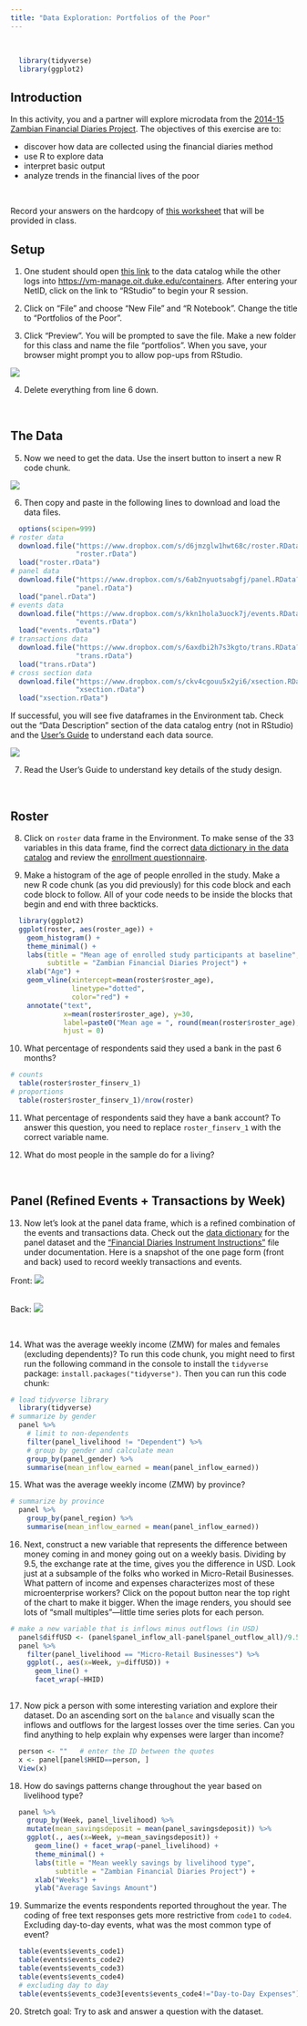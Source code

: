 ```yaml
---
title: "Data Exploration: Portfolios of the Poor"
---
```

<br>

```r
  library(tidyverse)
  library(ggplot2)
```


## Introduction

In this activity, you and a partner will explore microdata from the [2014-15 Zambian Financial Diaries Project](https://www.datafirst.uct.ac.za/dataportal/index.php/catalog/602). The objectives of this exercise are to:

* discover how data are collected using the financial diaries method
* use R to explore data
* interpret basic output
* analyze trends in the financial lives of the poor

<br>

Record your answers on the hardcopy of [this worksheet](https://docs.google.com/document/d/11qEZM2rlTugZKUeFXkGSfaptzcMdARdervLYaC0CAJE/edit?usp=sharing) that will be provided in class.

## Setup

1. One student should open [this link](https://www.datafirst.uct.ac.za/dataportal/index.php/catalog/602) to the data catalog while the other logs into [https://vm-manage.oit.duke.edu/containers](https://vm-manage.oit.duke.edu/containers). After entering your NetID, click on the link to "RStudio" to begin your R session.

2. Click on "File" and choose "New File" and "R Notebook". Change the title to "Portfolios of the Poor".

3. Click "Preview". You will be prompted to save the file. Make a new folder for this class and name the file "portfolios". When you save, your browser might prompt you to allow pop-ups from RStudio.

![](img/pp_save.png)

4. Delete everything from line 6 down. 

<br>

## The Data

5. Now we need to get the data. Use the insert button to insert a new R code chunk.

![](img/chunk.png)

6. Then copy and paste in the following lines to download and load the data files.

```r
  options(scipen=999)
# roster data
  download.file("https://www.dropbox.com/s/d6jmzglw1hwt68c/roster.RData?dl=1",
                "roster.rData")
  load("roster.rData")
# panel data
  download.file("https://www.dropbox.com/s/6ab2nyuotsabgfj/panel.RData?dl=1",
                "panel.rData")
  load("panel.rData")
# events data
  download.file("https://www.dropbox.com/s/kkn1hola3uock7j/events.RData?dl=1",
                "events.rData")
  load("events.rData")
# transactions data
  download.file("https://www.dropbox.com/s/6axdbi2h7s3kgto/trans.RData?dl=1",
                "trans.rData")
  load("trans.rData")
# cross section data
  download.file("https://www.dropbox.com/s/ckv4cgouu5x2yi6/xsection.RData?dl=1",
                "xsection.rData")
  load("xsection.rData")
```

If successful, you will see five dataframes in the Environment tab. Check out the "Data Description" section of the data catalog entry (not in RStudio) and the [User's Guide](https://www.datafirst.uct.ac.za/dataportal/index.php/catalog/602/download/8847) to understand each data source. 

![](img/pp_env.png)

7. Read the User's Guide to understand key details of the study design.

<br>

## Roster

8. Click on `roster` data frame in the Environment. To make sense of the 33 variables in this data frame, find the correct [data dictionary in the data catalog](https://www.datafirst.uct.ac.za/dataportal/index.php/catalog/602/data_dictionary) and review the [enrollment questionnaire](https://www.datafirst.uct.ac.za/dataportal/index.php/catalog/602/related_materials).

9. Make a histogram of the age of people enrolled in the study. Make a new R code chunk (as you did previously) for this code block and each code block to follow. All of your code needs to be inside the blocks that begin and end with three backticks.

```r
  library(ggplot2)
  ggplot(roster, aes(roster_age)) +
    geom_histogram() +
    theme_minimal() +
    labs(title = "Mean age of enrolled study participants at baseline", 
         subtitle = "Zambian Financial Diaries Project") +
    xlab("Age") +
    geom_vline(xintercept=mean(roster$roster_age),
               linetype="dotted",
               color="red") +
    annotate("text",
             x=mean(roster$roster_age), y=30,
             label=paste0("Mean age = ", round(mean(roster$roster_age), 1)),
             hjust = 0)
```

<!--
![](img/pp_plot1.png)
-->

10. What percentage of respondents said they used a bank in the past 6 months?

```r
# counts
  table(roster$roster_finserv_1)
# proportions
  table(roster$roster_finserv_1)/nrow(roster)
```

<!--
![](img/pp_per1.png)
-->

11. What percentage of respondents said they have a bank account? To answer this question, you need to replace `roster_finserv_1` with the correct variable name.

12. What do most people in the sample do for a living?

<br>

## Panel (Refined Events + Transactions by Week)

13. Now let's look at the panel data frame, which is a refined combination of the events and transactions data.  Check out the [data dictionary](https://www.datafirst.uct.ac.za/dataportal/index.php/catalog/602/data-dictionary) for the panel dataset and the ["Financial Diaries Instrument Instructions"](https://www.datafirst.uct.ac.za/dataportal/index.php/catalog/602/download/8845) file under documentation. Here is a snapshot of the one page form (front and back) used to record weekly transactions and events.

Front:
![](img/pp_form1.png)

<br>
Back:
![](img/pp_form2.png)

<br>

14. What was the average weekly income (ZMW) for males and females (excluding dependents)? To run this code chunk, you might need to first run the following command in the console to install the `tidyverse` package: `install.packages("tidyverse")`. Then you can run this code chunk:

```r
# load tidyverse library
  library(tidyverse)
# summarize by gender 
  panel %>%
    # limit to non-dependents
    filter(panel_livelihood != "Dependent") %>%
    # group by gender and calculate mean
    group_by(panel_gender) %>%
    summarise(mean_inflow_earned = mean(panel_inflow_earned))
```

<!--
![](img/pp_panel1.png)
-->

15. What was the average weekly income (ZMW) by province?

```r
# summarize by province  
  panel %>%
    group_by(panel_region) %>%
    summarise(mean_inflow_earned = mean(panel_inflow_earned))
```

<!--
![](img/pp_panel2.png)
-->

16. Next, construct a new variable that represents the difference between money coming in and money going out on a weekly basis. Dividing by 9.5, the exchange rate at the time, gives you the difference in USD. Look just at a subsample of the folks who worked in Micro-Retail Businesses. What pattern of income and expenses characterizes most of these microenterprise workers? Click on the popout button near the top right of the chart to make it bigger. When the image renders, you should see lots of "small multiples"—little time series plots for each person.

```r
# make a new variable that is inflows minus outflows (in USD)
  panel$diffUSD <- (panel$panel_inflow_all-panel$panel_outflow_all)/9.5
  panel %>%
    filter(panel_livelihood == "Micro-Retail Businesses") %>%
    ggplot(., aes(x=Week, y=diffUSD)) +
      geom_line() +
      facet_wrap(~HHID)
  
```

<!--
![](img/pp_panel3.png)
-->

17. Now pick a person with some interesting variation and explore their dataset. Do an ascending sort on the `balance` and visually scan the inflows and outflows for the largest losses over the time series. Can you find anything to help explain why expenses were larger than income?

```r
  person <- ""   # enter the ID between the quotes
  x <- panel[panel$HHID==person, ]
  View(x)
```

<!--
![](img/pp_person.png)
-->

18. How do savings patterns change throughout the year based on livelihood type?

```r
  panel %>% 
    group_by(Week, panel_livelihood) %>%
    mutate(mean_savingsdeposit = mean(panel_savingsdeposit)) %>%
    ggplot(., aes(x=Week, y=mean_savingsdeposit)) +
      geom_line() + facet_wrap(~panel_livelihood) +
      theme_minimal() +
      labs(title = "Mean weekly savings by livelihood type", 
           subtitle = "Zambian Financial Diaries Project") +
      xlab("Weeks") +
      ylab("Average Savings Amount")
```

<!--
![](img/pp_panel4.png)
-->

19. Summarize the events respondents reported throughout the year. The coding of free text responses gets more restrictive from `code1` to `code4`. Excluding day-to-day events, what was the most common type of event?

```r
  table(events$events_code1)
  table(events$events_code2)
  table(events$events_code3)
  table(events$events_code4)
  # excluding day to day 
  table(events$events_code3[events$events_code4!="Day-to-Day Expenses"])
```

<!--
![](img/pp_table.png)
-->

20. Stretch goal: Try to ask and answer a question with the dataset.

